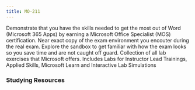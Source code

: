 ```yaml
---
title: MO-211
---
```



<LinkCard title="Explore additional resources below!" href="#studying-resources" />

<Card title="Get Started" icon="star">
  <LinkCard
    title="Exam MO-211: Microsoft Excel Expert (Microsoft 365 Apps)"
    href="https://learn.microsoft.com/certifications/exams/mo-211"
    target="_blank"
  />
  Demonstrate that you have the skills needed to get the most out of Word 
  (Microsoft 365 Apps) by earning a Microsoft Office Specialist (MOS) certification. 
  <LinkCard title="Exam Sandbox" href="https://aka.ms/examdemo" target="_blank"/>
      Near exact copy of the exam environment you encouter during the real exam. Explore the sandbox to get familiar with how the exam looks so you save time and are not caught off guard. 
  <LinkCard title="Exam Labs" href="https://certs.msfthub.wiki/labs/office/labs/" target="_blank"/>
      Collection of all lab exercises that Microsoft offers. Includes Labs for Instructor Lead Trainings, Applied Skills, Microsoft Learn and Interactive Lab Simulations

</Card>

### Studying Resources

<Tabs>

<TabItem label="Text">
  <CardGrid>
  </CardGrid>
</TabItem>

<TabItem label="Videos">
  <CardGrid>
  </CardGrid>
</TabItem>

<TabItem label="Paid">
  <CardGrid>
  </CardGrid>
</TabItem>

<TabItem label="Tests">
  <CardGrid>
  </CardGrid>
</TabItem>

  <TabItem label="Misc">
  <CardGrid>
  </CardGrid>
  </TabItem>
  </Tabs>
